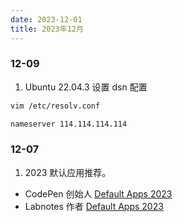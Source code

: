 ```yaml
---
date: 2023-12-01
title: 2023年12月
---
```


### 12-09

1. Ubuntu 22.04.3 设置 dsn 配置

```bash
vim /etc/resolv.conf

nameserver 114.114.114.114
```

### 12-07

1. 2023 默认应用推荐。

- CodePen 创始人 [Default Apps 2023](https://chriscoyier.net/2023/11/25/default-apps-2023/?ref=labnotes.org)
- Labnotes 作者 [Default Apps 2023](https://labnotes.org/default-apps-2023/)
